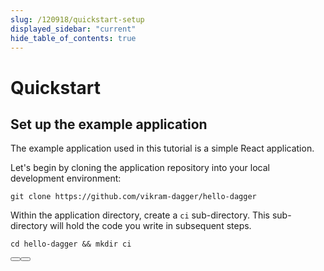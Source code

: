 ```yaml
---
slug: /120918/quickstart-setup
displayed_sidebar: "current"
hide_table_of_contents: true
---
```


# Quickstart


## Set up the example application

The example application used in this tutorial is a simple React application.

Let's begin by cloning the application repository into your local development environment:

```shell
git clone https://github.com/vikram-dagger/hello-dagger
```

Within the application directory, create a `ci` sub-directory. This sub-directory will hold the code you write in subsequent steps.

```shell
cd hello-dagger && mkdir ci
```

<Button label="Previous" docPath="319191/quickstart-basics" />

<Button label="Next" docPath="628381/quickstart-sdk" />
